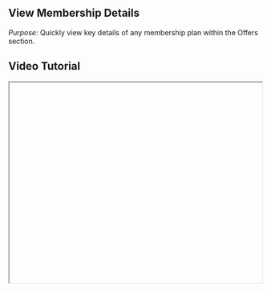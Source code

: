 


<div className="mdx-content">

## View Membership Details

 

*Purpose*: Quickly view key details of any membership plan within the Offers section.

## Video Tutorial



<iframe
  width="100%"
  height="400"
  title="View Membership Details Tutorial"
  allowFullScreen
  className="rounded-lg"
/>

---

## Steps:



❶ **Go to Offers > Membership**  
Navigate to the **Offers** section, then click on **Membership**.

❷ **Click the Membership Name**  
Find the membership you want and click on its **name** to open the detail page.

❸ **Review the Sections**  
View all the relevant details including:
- **Basic Info**
- **Pricing**
- **Venue**
- **Client Activity**

❹ **Exit the Details Page**  
Click the **Cancel** icon (top left or top right depending on your layout) to return to the membership list.

---

**Tip for First-Time Users**:  
Use this view to double-check all your setup before launching offers or sharing with clients.

<div className="space-y-4 mt-6">

<div className="my-10 border-t border-gray-200" />

## More questions about this


</div>
<div className="space-y-4 mt-6">
  <details className="bg-white rounded-md p-4 border border-gray-300">
  <summary
    className="font-medium text-base text-gray-900"
    style={{
      backgroundColor: 'transparent',
      outline: 'none',
      cursor: 'pointer',
      userSelect: 'none',
      listStyle: 'none',
    }}
  >Can I edit from this view?</summary>
   <p className="mt-2 text-sm text-gray-700">
      No, this view is for reference only. To make changes, go back and select the edit option.
    </p>
  </details>

  <details className="bg-white rounded-md p-4 border border-gray-300">
  <summary
    className="font-medium text-base text-gray-900"
    style={{
      backgroundColor: 'transparent',
      outline: 'none',
      cursor: 'pointer',
      userSelect: 'none',
      listStyle: 'none',
    }}
  >What happens if the details look wrong?</summary>
    <p className="mt-2 text-sm text-gray-700">
      You may want to contact your admin or check with the team who created the membership plan.
    </p>
  </details>
</div>
</div>

---

<div className="space-y-4 mt-6">

<div className="my-10 border-t border-gray-200" />

<div className="mdx-content mt-10">

Was this article helpful?

<div style={{ display: 'flex', gap: '1rem' }}>
  <button style={{ padding: '0.5rem', borderRadius: '9999px', backgroundColor: '#f0f0f0' }}>
    👍
  </button>
  <button style={{ padding: '0.5rem', borderRadius: '9999px', backgroundColor: '#f0f0f0' }}>
    👎
  </button>
</div>
</div>

---
</div>
